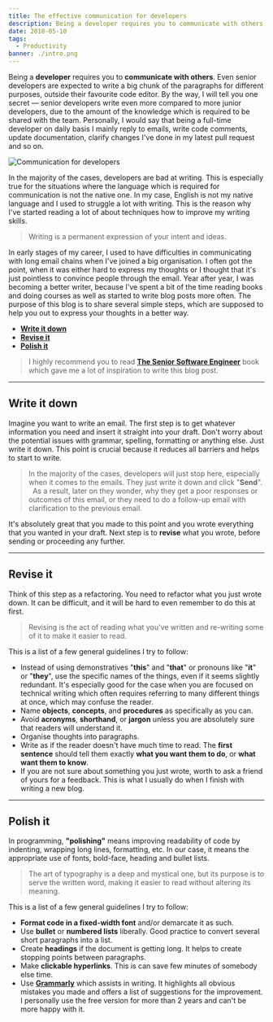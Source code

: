 ```yaml
---
title: The effective communication for developers
description: Being a developer requires you to communicate with others. Even senior developers are expected to write a big chunk of the paragraphs for different purposes, outside their favourite code editor.
date: 2018-05-10
tags:
  - Productivity
banner: ./intro.png
---
```


Being a **developer** requires you to **communicate with others**. Even senior developers are expected to write a big chunk of the paragraphs for different purposes, outside their favourite code editor. By the way, I will tell you one secret — senior developers write even more compared to more junior developers, due to the amount of the knowledge which is required to be shared with the team. Personally, I would say that being a full-time developer on daily basis I mainly reply to emails, write code comments, update documentation, clarify changes I've done in my latest pull request and so on.

![Communication for developers](./communication_for_developers.jpg)

In the majority of the cases, developers are bad at writing. This is especially true for the situations where the language which is required for communication is not the native one. In my case, English is not my native language and I used to struggle a lot with writing. This is the reason why I've started reading a lot of about techniques how to improve my writing skills.

> Writing is a permanent expression of your intent and ideas.

In early stages of my career, I used to have difficulties in communicating with long email chains when I've joined a big organisation. I often got the point, when it was either hard to express my thoughts or I thought that it's just pointless to convince people through the email. Year after year, I was becoming a better writer, because I've spent a bit of the time reading books and doing courses as well as started to write blog posts more often. The purpose of this blog is to share several simple steps, which are supposed to help you out to express your thoughts in a better way.

- [**Write it down**](https://edvins.io/the-effective-communication-for-developers/#write-it-down)
- [**Revise it**](https://edvins.io/the-effective-communication-for-developers/#revise-it)
- [**Polish it**](https://edvins.io/the-effective-communication-for-developers/#polish-it)

> I highly recommend you to read **[The Senior Software Engineer](https://theseniorsoftwareengineer.com/)** book which gave me a lot of inspiration to write this blog post.

---

## Write it down

Imagine you want to write an email. The first step is to get whatever information you need and insert it straight into your draft. Don't worry about the potential issues with grammar, spelling, formatting or anything else. Just write it down. This point is crucial because it reduces all barriers and helps to start to write.

> In the majority of the cases, developers will just stop here, especially when it comes to the emails. They just write it down and click "**Send**".   As a result, later on they wonder, why they get a poor responses or outcomes of this email, or they need to do a follow-up email with clarification to the previous email.

It's absolutely great that you made to this point and you wrote everything that you wanted in your draft. Next step is to **revise** what you wrote, before sending or proceeding any further.

---

## Revise it

Think of this step as a refactoring. You need to refactor what you just wrote down. It can be difficult, and it will be hard to even remember to do this at first.

> Revising is the act of reading what you've written and re-writing some of it to make it easier to read.

This is a list of a few general guidelines I try to follow:

- Instead of using demonstratives "**this**" and "**that**" or pronouns like "**it**" or "**they**", use the specific names of the things, even if it seems slightly redundant. It's especially good for the case when you are focused on technical writing which often requires referring to many different things at once, which may confuse the reader.
- Name **objects**, **concepts**, and **procedures** as specifically as you can.
- Avoid **acronyms**, **shorthand**, or **jargon** unless you are absolutely sure that readers will understand it.
- Organise thoughts into paragraphs.
- Write as if the reader doesn't have much time to read. The **first sentence** should tell them exactly **what you want them to do**, or **what want them to know**.
- If you are not sure about something you just wrote, worth to ask a friend of yours for a feedback. This is what I usually do when I finish with writing a new blog.

---

## Polish it

In programming, **"polishing"** means improving readability of code by indenting, wrapping long lines, formatting, etc. In our case, it means the appropriate use of fonts, bold-face, heading and bullet lists.

> The art of typography is a deep and mystical one, but its purpose is to serve the written word, making it easier to read without altering its meaning.

This is a list of a few general guidelines I try to follow:

- **Format code in a fixed-width font** and/or demarcate it as such.
- Use **bullet** or **numbered lists** liberally. Good practice to convert several short paragraphs into a list.
- Create **headings** if the document is getting long. It helps to create stopping points between paragraphs.
- Make **clickable hyperlinks**. This is can save few minutes of somebody else time.
- Use **[Grammarly](https://www.grammarly.com/)** which assists in writing. It highlights all obvious mistakes you made and offers a list of suggestions for the improvement. I personally use the free version for more than 2 years and can't be more happy with it.
